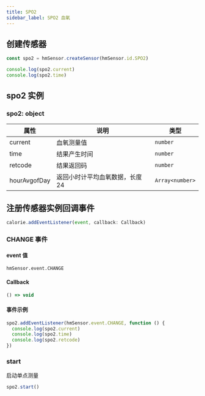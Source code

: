 ```yaml
---
title: SPO2
sidebar_label: SPO2 血氧
---
```


## 创建传感器

```js
const spo2 = hmSensor.createSensor(hmSensor.id.SPO2)

console.log(spo2.current)
console.log(spo2.time)
```

## spo2 实例

### spo2: object

| 属性         | 说明                            | 类型            |
| ------------ | ------------------------------- | --------------- |
| current      | 血氧测量值                      | `number`        |
| time         | 结果产生时间                    | `number`        |
| retcode      | 结果返回码                      | `number`        |
| hourAvgofDay | 返回小时计平均血氧数据，长度 24 | `Array<number>` |

## 注册传感器实例回调事件

```js
calorie.addEventListener(event, callback: Callback)
```

### CHANGE 事件

#### event 值

`hmSensor.event.CHANGE`

#### Callback

```ts
() => void
```

#### 事件示例

```js
spo2.addEventListener(hmSensor.event.CHANGE, function () {
  console.log(spo2.current)
  console.log(spo2.time)
  console.log(spo2.retcode)
})
```

### start

启动单点测量

```js
spo2.start()
```
